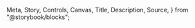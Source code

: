   Meta,
  Story,
  Controls,
  Canvas,
  Title,
  Description,
  Source,
} from "@storybook/blocks";

<Meta of={TableStories} title="Docs" />

<Title />
<Description />
**Table of content:**

- [Overview](#setup)
- [Properties](#properties)

## Overview

<a id="setup"></a>

Import `TableModule` to your module before using `<ngx-table>` component

```ts
import { TableModule } from "ngx-relic";

@NgModule({
  declarations: [AppComponent],
  imports: [BrowserModule, TableModule],
  bootstrap: [AppComponent],
})
export class AppModule {}
```

Using `<ngx-table>` component in the html template

<Source of={TableStories.CustomColumns} />
<Canvas of={TableStories.CustomColumns} />

## Properties

<Controls />
